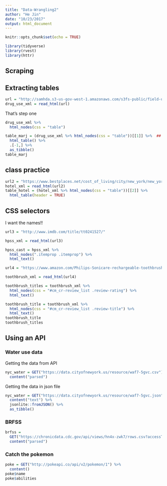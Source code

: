 ```yaml
---
title: "Data-Wrangling2"
author: "He Jin"
date: "10/23/2017"
output: html_document
---
```


```r
knitr::opts_chunk$set(echo = TRUE)

library(tidyverse)
library(rvest)
library(httr)

```

## Scraping
## Extracting tables
```r
url = "http://samhda.s3-us-gov-west-1.amazonaws.com/s3fs-public/field-uploads/2k15StateFiles/NSDUHsaeShortTermCHG2015.htm"
drug_use_xml = read_html(url)

```

That's step one

```r
drug_use_xml %>%
  html_nodes(css = "table")
```

```r
table_marj = (drug_use_xml %>% html_nodes(css = "table"))[[1]] %>%  ## give me the first one
  html_table() %>%
  .[-1,] %>% 
  as_tibble()
table_marj
```

## class practice
```r
url2 = "https://www.bestplaces.net/cost_of_living/city/new_york/new_york"
hotel_xml = read_html(url2)
table_hotel = (hotel_xml %>% html_nodes(css = "table"))[[2]] %>% 
  html_table(header = TRUE)

```

## CSS selectors
I want the names!!

```r
url3 = "http://www.imdb.com/title/tt0241527/"

hpss_xml = read_html(url3)

hpss_cast = hpss_xml %>%
  html_nodes(".itemprop .itemprop") %>%
  html_text()

```

```r
url4 = "https://www.amazon.com/Philips-Sonicare-rechargeable-toothbrush-HX6211/product-reviews/B00YAR7ZFM/ref=cm_cr_arp_d_viewopt_srt?ie=UTF8&reviewerType=all_reviews&sortBy=recent&pageNumber=1"

toothbrush_xml = read_html(url4)

toothbrush_titles = toothbrush_xml %>% 
  html_nodes(css = "#cm_cr-review_list .review-rating") %>% 
  html_text()

toothbrush_title = toothbrush_xml %>%
  html_nodes(css = "#cm_cr-review_list .review-title") %>%
  html_text()
toothbrush_title
toothbrush_titles
```

## Using an API
### Water use data

Getting the data from API
```r
nyc_water = GET("https://data.cityofnewyork.us/resource/waf7-5gvc.csv") %>% 
  content("parsed")
```

Getting the data in json file 
```r
nyc_water = GET("https://data.cityofnewyork.us/resource/waf7-5gvc.json") %>% 
  content("text") %>%
  jsonlite::fromJSON() %>%
  as_tibble()
```

### BRFSS
```r
brfss = 
  GET("https://chronicdata.cdc.gov/api/views/hn4x-zwk7/rows.csv?accessType=DOWNLOAD") %>% 
  content("parsed")
```

### Catch the pokemon
```r
poke = GET("http://pokeapi.co/api/v2/pokemon/1") %>%
  content()
poke$name
poke$abilities
```
